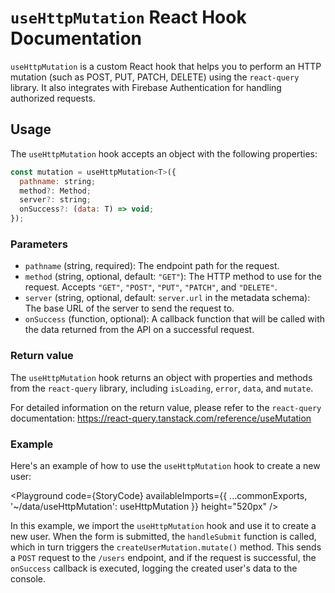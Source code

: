 
<Meta title="Hooks/useHttpMutation/Docs" />

# `useHttpMutation` React Hook Documentation

`useHttpMutation` is a custom React hook that helps you to perform an HTTP mutation (such as POST, PUT, PATCH, DELETE) using the `react-query` library. It also integrates with Firebase Authentication for handling authorized requests.

## Usage

The `useHttpMutation` hook accepts an object with the following properties:

```javascript
const mutation = useHttpMutation<T>({
  pathname: string;
  method?: Method;
  server?: string;
  onSuccess?: (data: T) => void;
});
```

### Parameters

- `pathname` (string, required): The endpoint path for the request.
- `method` (string, optional, default: `"GET"`): The HTTP method to use for the request. Accepts `"GET"`, `"POST"`, `"PUT"`, `"PATCH"`, and `"DELETE"`.
- `server` (string, optional, default: `server.url` in the metadata schema): The base URL of the server to send the request to.
- `onSuccess` (function, optional): A callback function that will be called with the data returned from the API on a successful request.

### Return value

The `useHttpMutation` hook returns an object with properties and methods from the `react-query` library, including `isLoading`, `error`, `data`, and `mutate`.

For detailed information on the return value, please refer to the `react-query` documentation: https://react-query.tanstack.com/reference/useMutation

### Example

Here's an example of how to use the `useHttpMutation` hook to create a new user:

<Playground code={StoryCode} availableImports={{ ...commonExports, '~/data/useHttpMutation': useHttpMutation }} height="520px" />

In this example, we import the `useHttpMutation` hook and use it to create a new user. When the form is submitted, the `handleSubmit` function is called, which in turn triggers the `createUserMutation.mutate()` method. This sends a `POST` request to the `/users` endpoint, and if the request is successful, the `onSuccess` callback is executed, logging the created user's data to the console.
